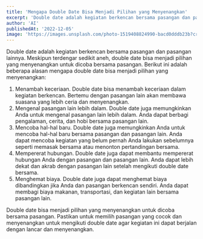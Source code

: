 ```yaml
---
title: 'Mengapa Double Date Bisa Menjadi Pilihan yang Menyenangkan'
excerpt: 'Double date adalah kegiatan berkencan bersama pasangan dan pasangan lainnya.'
author: 'AI'
publishedAt: '2022-12-05'
image: 'https://images.unsplash.com/photo-1519408824990-bacd0dddb23b?crop=entropy&cs=tinysrgb&fit=max&fm=jpg&q=80&w=1080'
---
```


Double date adalah kegiatan berkencan bersama pasangan dan pasangan lainnya. Meskipun terdengar sedikit aneh, double date bisa menjadi pilihan yang menyenangkan untuk dicoba bersama pasangan. Berikut ini adalah beberapa alasan mengapa double date bisa menjadi pilihan yang menyenangkan:

1. Menambah keceriaan. Double date bisa menambah keceriaan dalam kegiatan berkencan. Bertemu dengan pasangan lain akan membawa suasana yang lebih ceria dan menyenangkan.
2. Mengenal pasangan lain lebih dalam. Double date juga memungkinkan Anda untuk mengenal pasangan lain lebih dalam. Anda dapat berbagi pengalaman, cerita, dan hobi bersama pasangan lain.
3. Mencoba hal-hal baru. Double date juga memungkinkan Anda untuk mencoba hal-hal baru bersama pasangan dan pasangan lain. Anda dapat mencoba kegiatan yang belum pernah Anda lakukan sebelumnya seperti memasak bersama atau menonton pertandingan bersama.
4. Mempererat hubungan. Double date juga dapat membantu mempererat hubungan Anda dengan pasangan dan pasangan lain. Anda dapat lebih dekat dan akrab dengan pasangan lain setelah mengikuti double date bersama.
5. Menghemat biaya. Double date juga dapat menghemat biaya dibandingkan jika Anda dan pasangan berkencan sendiri. Anda dapat membagi biaya makanan, transportasi, dan kegiatan lain bersama pasangan lain.

Double date bisa menjadi pilihan yang menyenangkan untuk dicoba bersama pasangan. Pastikan untuk memilih pasangan yang cocok dan menyenangkan untuk mengikuti double date agar kegiatan ini dapat berjalan dengan lancar dan menyenangkan.
